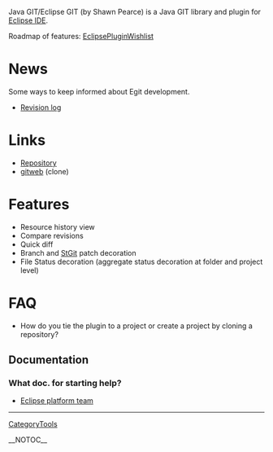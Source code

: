 Java GIT/Eclipse GIT (by Shawn Pearce) is a Java GIT library and plugin for [http://www.eclipse.org/ Eclipse IDE].

Roadmap of features: [[EclipsePluginWishlist]]

= News =
Some ways to keep informed about Egit development.

* [http://repo.or.cz/w/egit.git?a=log Revision log]
= Links =
* [http://www.spearce.org/projects/scm/egit.git Repository]
* [http://repo.or.cz/w/egit.git gitweb] (clone)
= Features =
* Resource history view
* Compare revisions
* Quick diff
* Branch and [[StGit]] patch decoration
* File Status decoration (aggregate status decoration at folder and project level)
= FAQ =
* How do you tie the plugin to a project or create a project by cloning a repository?
== Documentation ==
=== What doc. for starting help? ===
* [http://www.eclipse.org/eclipse/platform-team/ Eclipse platform team]

----
[[CategoryTools]]

__NOTOC__